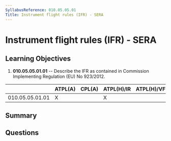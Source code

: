 ```yaml
---
SyllabusReference: 010.05.05.01
Title: Instrument flight rules (IFR) - SERA
---
```


# Instrument flight rules (IFR) - SERA

## Learning Objectives

1.  **010.05.05.01.01** -- Describe the IFR as contained in Commission
    Implementing Regulation (EU) No 923/2012.

|                 | ATPL(A) | CPL(A) | ATPL(H)/IR | ATPL(H)/VFR | CPL(H) | IR | CBIR(A) |
| --------------- | ------- | ------ | ---------- | ----------- | ------ | -- | ------- |
| 010.05.05.01.01 | X       |        | X          |             |        | X  | X       |

## Summary

## Questions
